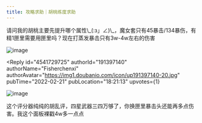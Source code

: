 ```yaml
---
title: 攻略求助｜胡桃练度求助
---
```



<Forum groupName="原神" groupUrl="https://www.douban.com/group/genshin/" archivedAt="2025-05-16T16:45:23.602Z">
  <Post
    id="260609345"
    title="攻略求助｜胡桃练度求助"
    url="https://www.douban.com/group/topic/260609345/?_spm_id=MjIxMTQxNzMz"
    pubTime="2022-02-22"
    highlightUserId="191397140"
  >
请问我的胡桃主要先提升哪个属性\_(:з」∠)\_，魔女套只有45暴击/134暴伤，有精1匣里需要用匣里吗？现在打蒸发暴击只有3w-4w左右的伤害

![image](https://img1.doubanio.com/view/group_topic/l/public/p529738179.webp)

<Reply
  id="4541729725"
  authorId="191397140"
  authorName="Fisherchenxi"
  authorAvatar="https://img1.doubanio.com/icon/up191397140-20.jpg"
  pubTime="2022-02-21"
  pubLocation="18:21:13"
  upvotes={1}
>
![image](https://img2.doubanio.com/view/richtext/large/public/p309516161.jpg)

这个评分器纯纯的胡乱评，四星武器三四万够了，你换匣里暴击头还能再多点伤害。我这个面板裸戳4w多一点点
</Reply>
  </Post>
</Forum>
